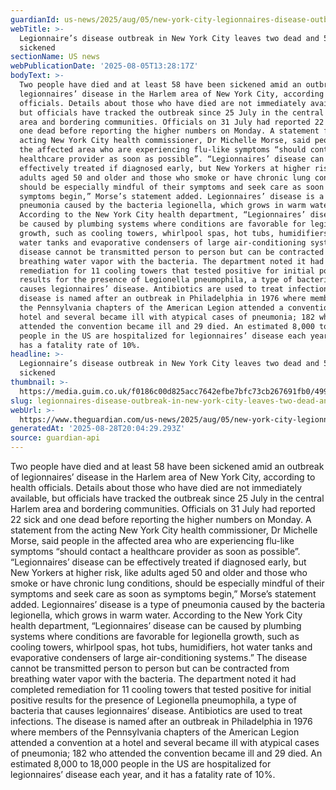 ```yaml
---
guardianId: us-news/2025/aug/05/new-york-city-legionnaires-disease-outbreak
webTitle: >-
  Legionnaire’s disease outbreak in New York City leaves two dead and 58
  sickened
sectionName: US news
webPublicationDate: '2025-08-05T13:28:17Z'
bodyText: >-
  Two people have died and at least 58 have been sickened amid an outbreak of
  legionnaires’ disease in the Harlem area of New York City, according to health
  officials. Details about those who have died are not immediately available,
  but officials have tracked the outbreak since 25 July in the central Harlem
  area and bordering communities. Officials on 31 July had reported 22 sick and
  one dead before reporting the higher numbers on Monday. A statement from the
  acting New York City health commissioner, Dr Michelle Morse, said people in
  the affected area who are experiencing flu-like symptoms “should contact a
  healthcare provider as soon as possible”. “Legionnaires’ disease can be
  effectively treated if diagnosed early, but New Yorkers at higher risk, like
  adults aged 50 and older and those who smoke or have chronic lung conditions,
  should be especially mindful of their symptoms and seek care as soon as
  symptoms begin,” Morse’s statement added. Legionnaires’ disease is a type of
  pneumonia caused by the bacteria legionella, which grows in warm water.
  According to the New York City health department, “Legionnaires’ disease can
  be caused by plumbing systems where conditions are favorable for legionella
  growth, such as cooling towers, whirlpool spas, hot tubs, humidifiers, hot
  water tanks and evaporative condensers of large air-conditioning systems.” The
  disease cannot be transmitted person to person but can be contracted from
  breathing water vapor with the bacteria. The department noted it had completed
  remediation for 11 cooling towers that tested positive for initial positive
  results for the presence of Legionella pneumophila, a type of bacteria that
  causes legionnaires’ disease. Antibiotics are used to treat infections. The
  disease is named after an outbreak in Philadelphia in 1976 where members of
  the Pennsylvania chapters of the American Legion attended a convention at a
  hotel and several became ill with atypical cases of pneumonia; 182 who
  attended the convention became ill and 29 died. An estimated 8,000 to 18,000
  people in the US are hospitalized for legionnaires’ disease each year, and it
  has a fatality rate of 10%.
headline: >-
  Legionnaire’s disease outbreak in New York City leaves two dead and 58
  sickened
thumbnail: >-
  https://media.guim.co.uk/f0186c00d825acc7642efbe7bfc73cb267691fb0/499_0_5001_4000/500.jpg
slug: legionnaires-disease-outbreak-in-new-york-city-leaves-two-dead-and-58-sickened
webUrl: >-
  https://www.theguardian.com/us-news/2025/aug/05/new-york-city-legionnaires-disease-outbreak
generatedAt: '2025-08-28T20:04:29.293Z'
source: guardian-api
---
```

Two people have died and at least 58 have been sickened amid an outbreak of legionnaires’ disease in the Harlem area of New York City, according to health officials. Details about those who have died are not immediately available, but officials have tracked the outbreak since 25 July in the central Harlem area and bordering communities. Officials on 31 July had reported 22 sick and one dead before reporting the higher numbers on Monday. A statement from the acting New York City health commissioner, Dr Michelle Morse, said people in the affected area who are experiencing flu-like symptoms “should contact a healthcare provider as soon as possible”. “Legionnaires’ disease can be effectively treated if diagnosed early, but New Yorkers at higher risk, like adults aged 50 and older and those who smoke or have chronic lung conditions, should be especially mindful of their symptoms and seek care as soon as symptoms begin,” Morse’s statement added. Legionnaires’ disease is a type of pneumonia caused by the bacteria legionella, which grows in warm water. According to the New York City health department, “Legionnaires’ disease can be caused by plumbing systems where conditions are favorable for legionella growth, such as cooling towers, whirlpool spas, hot tubs, humidifiers, hot water tanks and evaporative condensers of large air-conditioning systems.” The disease cannot be transmitted person to person but can be contracted from breathing water vapor with the bacteria. The department noted it had completed remediation for 11 cooling towers that tested positive for initial positive results for the presence of Legionella pneumophila, a type of bacteria that causes legionnaires’ disease. Antibiotics are used to treat infections. The disease is named after an outbreak in Philadelphia in 1976 where members of the Pennsylvania chapters of the American Legion attended a convention at a hotel and several became ill with atypical cases of pneumonia; 182 who attended the convention became ill and 29 died. An estimated 8,000 to 18,000 people in the US are hospitalized for legionnaires’ disease each year, and it has a fatality rate of 10%.
